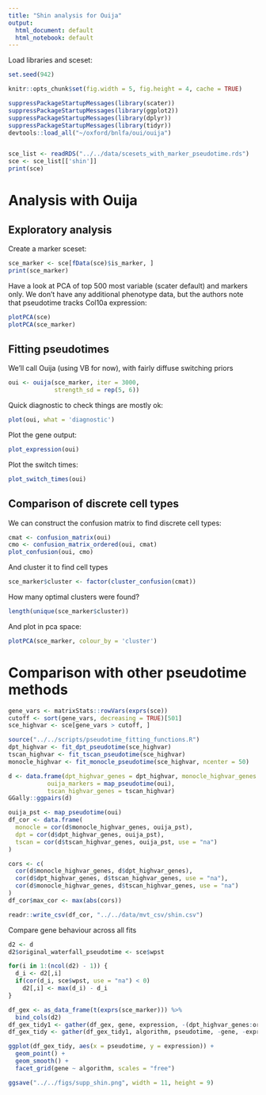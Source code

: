 ```yaml
---
title: "Shin analysis for Ouija"
output:
  html_document: default
  html_notebook: default
---
```


Load libraries and sceset:

```r
set.seed(942)

knitr::opts_chunk$set(fig.width = 5, fig.height = 4, cache = TRUE)

suppressPackageStartupMessages(library(scater))
suppressPackageStartupMessages(library(ggplot2))
suppressPackageStartupMessages(library(dplyr))
suppressPackageStartupMessages(library(tidyr))
devtools::load_all("~/oxford/bnlfa/oui/ouija")


sce_list <- readRDS("../../data/scesets_with_marker_pseudotime.rds")
sce <- sce_list[['shin']]
print(sce)
```

# Analysis with Ouija

## Exploratory analysis



Create a marker sceset:

```r
sce_marker <- sce[fData(sce)$is_marker, ]
print(sce_marker)
```

Have a look at PCA of top 500 most variable (scater default) and markers only. We don't have any additional phenotype data, but the authors note that pseudotime tracks Col10a expression:

```r
plotPCA(sce)
plotPCA(sce_marker)
```


## Fitting pseudotimes

We'll call Ouija (using VB for now), with fairly diffuse switching priors

```r
oui <- ouija(sce_marker, iter = 3000, 
             strength_sd = rep(5, 6))
```

Quick diagnostic to check things are mostly ok:

```r
plot(oui, what = 'diagnostic')
```



Plot the gene output:

```r
plot_expression(oui)
```

Plot the switch times:

```r
plot_switch_times(oui)
```




## Comparison of discrete cell types

We can construct the confusion matrix to find discrete cell types:

```r
cmat <- confusion_matrix(oui)
cmo <- confusion_matrix_ordered(oui, cmat)
plot_confusion(oui, cmo)
```

And cluster it to find cell types

```r
sce_marker$cluster <- factor(cluster_confusion(cmat))
```

How many optimal clusters were found?

```r
length(unique(sce_marker$cluster))
```

And plot in pca space:

```r
plotPCA(sce_marker, colour_by = 'cluster')
```



# Comparison with other pseudotime methods

```r
gene_vars <- matrixStats::rowVars(exprs(sce))
cutoff <- sort(gene_vars, decreasing = TRUE)[501]
sce_highvar <- sce[gene_vars > cutoff, ]
```

```r

source("../../scripts/pseudotime_fitting_functions.R")
dpt_highvar <- fit_dpt_pseudotime(sce_highvar)
tscan_highvar <- fit_tscan_pseudotime(sce_highvar)
monocle_highvar <- fit_monocle_pseudotime(sce_highvar, ncenter = 50)

d <- data.frame(dpt_highvar_genes = dpt_highvar, monocle_highvar_genes = monocle_highvar,
           ouija_markers = map_pseudotime(oui), 
           tscan_highvar_genes = tscan_highvar)
GGally::ggpairs(d)
```

```r
ouija_pst <- map_pseudotime(oui)
df_cor <- data.frame(
  monocle = cor(d$monocle_highvar_genes, ouija_pst),
  dpt = cor(d$dpt_highvar_genes, ouija_pst),
  tscan = cor(d$tscan_highvar_genes, ouija_pst, use = "na")
)

```


```r
cors <- c(
  cor(d$monocle_highvar_genes, d$dpt_highvar_genes),
  cor(d$dpt_highvar_genes, d$tscan_highvar_genes, use = "na"),
  cor(d$monocle_highvar_genes, d$tscan_highvar_genes, use = "na")
)
df_cor$max_cor <- max(abs(cors))
```


```r
readr::write_csv(df_cor, "../../data/mvt_csv/shin.csv")

```

Compare gene behaviour across all fits

```r
d2 <- d
d2$original_waterfall_pseudotime <- sce$wpst

for(i in 1:(ncol(d2) - 1)) {
  d_i <- d2[,i]
  if(cor(d_i, sce$wpst, use = "na") < 0)
    d2[,i] <- max(d_i) - d_i
}

df_gex <- as_data_frame(t(exprs(sce_marker))) %>% 
  bind_cols(d2)
df_gex_tidy1 <- gather(df_gex, gene, expression, -(dpt_highvar_genes:original_waterfall_pseudotime))
df_gex_tidy <- gather(df_gex_tidy1, algorithm, pseudotime, -gene, -expression)

ggplot(df_gex_tidy, aes(x = pseudotime, y = expression)) +
  geom_point() +
  geom_smooth() +
  facet_grid(gene ~ algorithm, scales = "free")

ggsave("../../figs/supp_shin.png", width = 11, height = 9)
```

